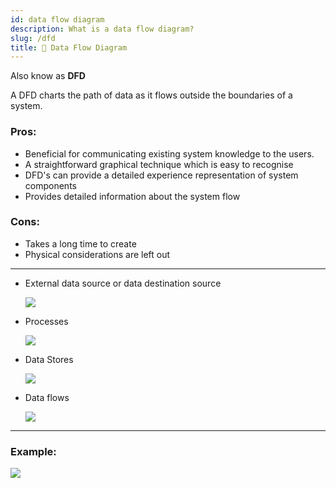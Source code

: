 ```yaml
---
id: data flow diagram
description: What is a data flow diagram?
slug: /dfd
title: 🌊 Data Flow Diagram
---
```



Also know as **DFD**

A DFD charts the path of data as it flows outside the boundaries of a system. 

### Pros:

- Beneficial for communicating existing system knowledge to the users.
- A straightforward graphical technique which is easy to recognise
- DFD's can provide a detailed experience representation of system components
- Provides detailed information about the system flow

### Cons:

- Takes a long time to create
- Physical considerations are left out

---

- External data source or data destination source
    
    ![](/img/ext-data-source.png)
    
- Processes
    
    ![](/img/DFD-Processes.png)
    
- Data Stores
    
    ![](/img/DFD-Stores.png)
    
- Data flows
    
    ![](/img/DFD-Flow.png)


---

### Example:

![](/img/DFD-Example.png)
